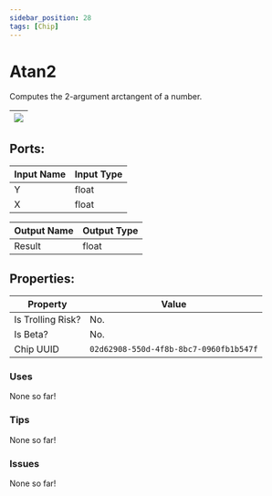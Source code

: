 ```yaml
---
sidebar_position: 28
tags: [Chip]
---
```


# Atan2


Computes the 2-argument arctangent of a number.

| ![](https://images-ext-2.discordapp.net/external/MPmIaQzlEPmgGWlgi-WxBBXt0Bjv_zWPkg1y1f_sy3s/https/www.recroomcircuits.com/image/circuit/absolute-value?width=206&height=108) |
|-----|

## Ports:

| Input Name | Input Type |
|-----------|-----------|
| Y | float |
| X | float |

| Output Name | Output Type |
|-----------|-----------|
| Result | float |

## Properties:

| Property  | Value |
|-------------------|-----------|
| Is Trolling Risk? | No. |
| Is Beta? | No. |
| Chip UUID | `02d62908-550d-4f8b-8bc7-0960fb1b547f` |

### Uses

None so far!

### Tips

None so far!

### Issues

None so far!